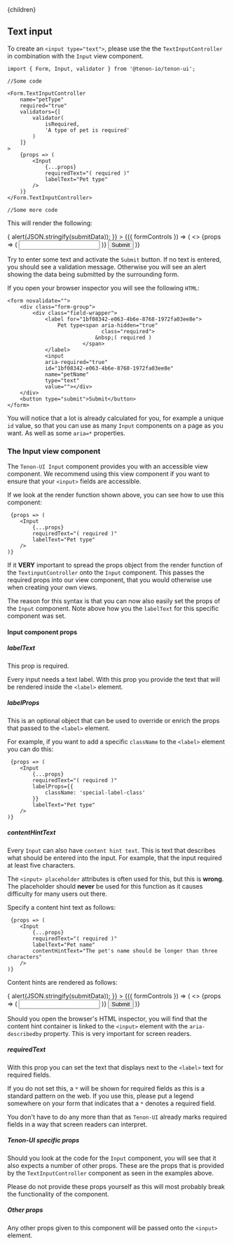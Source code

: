

<Layout>
    <Helmet>
        <title>Tenon-ui | Text input</title>
    </Helmet>{children}
</Layout>

## Text input

To create an `<input type="text">`, please use the the `TextInputController` in combination 
with the `Input` view component.

```
import { Form, Input, validator } from '@tenon-io/tenon-ui';

//Some code

<Form.TextInputController
    name="petType"
    required="true"
    validators={[
        validator(
            isRequired,
            'A type of pet is required'
        )
    ]}
>
    {props => (
        <Input
            {...props}
            requiredText="( required )"
            labelText="Pet type"
        />
    )}
</Form.TextInputController>

//Some more code
```

This will render the following:

<Form
    onSubmit={submitData => {
        alert(JSON.stringify(submitData));
    }}
>
    {({ formControls }) => (
    <>
        <Form.TextInputController
            name="petName"
            required="true"
            validators={[
                validator(isRequired, 'A name is required for your pet')
            ]}
        >
            {props => (
                <Input
                    {...props}
                    requiredText="( required )"
                    labelText="Pet type"
                />
            )}
        </Form.TextInputController>
        <button type="submit">Submit</button>
     </>   
    )}
</Form>

Try to enter some text and activate the `Submit` button. If no text is entered, you should see
a validation message. Otherwise you will see an alert showing the data being submitted by the 
surrounding form.

If you open your browser inspector you will see the following `HTML`:
```
<form novalidate="">
    <div class="form-group">
        <div class="field-wrapper">
            <label for="1bf08342-e063-4b6e-8768-1972fa03ee8e">
                Pet type<span aria-hidden="true"
                              class="required">
                            &nbsp;( required )
                        </span>
            </label>
            <input
            aria-required="true" 
            id="1bf08342-e063-4b6e-8768-1972fa03ee8e" 
            name="petName" 
            type="text" 
            value=""></div>
    </div>
    <button type="submit">Submit</button>
</form>
```

You will notice that a lot is already calculated for you, for example a unique `id` value,
so that you can use as many `Input` components on a page as you want. As well as some `aria=*`
properties.

### The Input view component

The `Tenon-UI Input` component provides you with an accessible view component. We recommend 
using this view component if you want to ensure that your `<input>` fields are accessible.

If we look at the render function shown above, you can see how to use this component:

```
 {props => (
    <Input
        {...props}
        requiredText="( required )"
        labelText="Pet type"
    />
)}
```

If it **VERY** important to spread the props object from the render function of the `TextinputController`
onto the `Input` component. This passes the required props into our view component, that you
would otherwise use when creating your own views.

The reason for this syntax is that you can now also easily set the props of the `Input` component. Note
above how you the `labelText` for this specific component was set.

#### Input component props

##### labelText
This prop is required.

Every input needs a text label. With this prop you provide the text that will be rendered inside
the `<label>` element.

##### labelProps
This is an optional object that can be used to override or enrich the props that passed to the 
`<label>` element.

For example, if you want to add a specific `className` to the `<label>` element you can do this:

```
 {props => (
    <Input
        {...props}
        requiredText="( required )"
        labelProps={{
            className: 'special-label-class'            
        }}
        labelText="Pet type"
    />
)}
```

##### contentHintText
Every `Input` can also have `content hint text`. This is text that describes what should be
entered into the input. For example, that the input required at least five characters.

The `<input> placeholder` attributes is often used for this, but this is **wrong**. The placeholder
should **never** be used for this function as it causes difficulty for many users out there.

Specify a content hint text as follows:

```
 {props => (
    <Input
        {...props}
        requiredText="( required )"
        labelText="Pet name"
        contentHintText="The pet's name should be longer than three characters" 
    />
)}
```

Content hints are rendered as follows:

<Form
    onSubmit={submitData => {
        alert(JSON.stringify(submitData));
    }}
>
    {({ formControls }) => (
    <>
        <Form.TextInputController
            name="petName"
            required="true"
            validators={[
                validator(isRequired, 'A name is required for your pet'),
                validator(
                    isLongerThan(3), 
                    'The name is too short'
                )
            ]}
        >
            {props => (
                <Input
                    {...props}
                    requiredText="( required )"
                    labelText="Pet type"
                    contentHintText="The name should be longer than 3 characters"
                />
            )}
        </Form.TextInputController>
        <button type="submit">Submit</button>
     </>   
    )}
</Form>

Should you open the browser's HTML inspector, you will find that the content hint container
is linked to the `<input>` element with the `aria-describedby` property. This is very important
for screen readers.

##### requiredText
With this prop you can set the text that displays next to the `<label>` text for required fields.

If you do not set this, a `*` will be shown for required fields as this is a standard pattern
on the web. If you use this, please put a legend somewhere on your form that indicates that a
`*` denotes a required field. 

You don't have to do any more than that as `Tenon-UI` already marks required fields in a way
that screen readers can interpret. 

##### Tenon-UI specific props

Should you look at the code for the `Input` component, you will see that it also expects a number 
of other props. These are the props that is provided by the `TextInputController` component as
seen in the examples above. 

Please do not provide these props yourself as this will most probably break the functionality of
the component.

##### Other props
Any other props given to this component will be passed onto the `<input>` element. 


